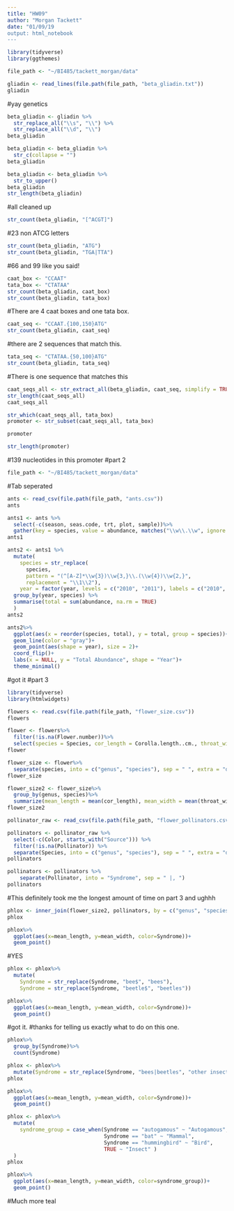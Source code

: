 ```yaml
---
title: "HW09"
author: "Morgan Tackett"
date: "01/09/19
output: html_notebook
---
```

```r
library(tidyverse)
library(ggthemes)
```
```r
file_path <- "~/BI485/tackett_morgan/data"
```
```r
gliadin <- read_lines(file.path(file_path, "beta_gliadin.txt"))
gliadin
```
#yay genetics
```r
beta_gliadin <- gliadin %>% 
  str_replace_all("\\s", "\\") %>% 
  str_replace_all("\\d", "\\") 
beta_gliadin
```

```r
beta_gliadin <- beta_gliadin %>% 
  str_c(collapse = "")
beta_gliadin
```

```r
beta_gliadin <- beta_gliadin %>% 
  str_to_upper()
beta_gliadin
str_length(beta_gliadin)
```
#all cleaned up
```r
str_count(beta_gliadin, "[^ACGT]")
```
#23 non ATCG letters
```r
str_count(beta_gliadin, "ATG")
str_count(beta_gliadin, "TGA|TTA")
```
#66 and 99 like you said!
```r
caat_box <- "CCAAT"
tata_box <- "CTATAA"
str_count(beta_gliadin, caat_box)
str_count(beta_gliadin, tata_box)
```
#There are 4 caat boxes and one tata box. 
```r
caat_seq <- "CCAAT.{100,150}ATG"
str_count(beta_gliadin, caat_seq)
```
#there are 2 sequences that match this.
```r
tata_seq <- "CTATAA.{50,100}ATG"
str_count(beta_gliadin, tata_seq)
```
#There is one sequence that matches this
```r
caat_seqs_all <- str_extract_all(beta_gliadin, caat_seq, simplify = TRUE)
str_length(caat_seqs_all)
caat_seqs_all
```

```r
str_which(caat_seqs_all, tata_box)
promoter <- str_subset(caat_seqs_all, tata_box)
```

```r
promoter
```
```r
str_length(promoter)
```
#139 nucleotides in this promoter
#part 2
```r
file_path <- "~/BI485/tackett_morgan/data"
```
#Tab seperated
```r
ants <- read_csv(file.path(file_path, "ants.csv"))
ants
```
```r
ants1 <- ants %>%
  select(-c(season, seas.code, trt, plot, sample))%>%
  gather(key = species, value = abundance, matches("\\w\\.\\w", ignore.case = FALSE))
ants1
```
```r
ants2 <- ants1 %>% 
  mutate(
    species = str_replace(
      species,
      pattern = "(^[A-Z]*\\w{3})\\w{3,}\\.(\\w{4})\\w{2,}",
      replacement = "\\1\\2"),
    year = factor(year, levels = c("2010", "2011"), labels = c("2010", "2011"), ordered = TRUE)) %>% 
  group_by(year, species) %>% 
  summarise(total = sum(abundance, na.rm = TRUE)
  )
ants2
```
```r
ants2%>%
  ggplot(aes(x = reorder(species, total), y = total, group = species))+
  geom_line(color = "gray")+
  geom_point(aes(shape = year), size = 2)+
  coord_flip()+
  labs(x = NULL, y = "Total Abundance", shape = "Year")+
  theme_minimal()
```
#got it
#part 3
```r
library(tidyverse)
library(htmlwidgets)
```

```r
flowers <- read.csv(file.path(file_path, "flower_size.csv"))
flowers
```
```r
flower <- flowers%>%
  filter(!is.na(Flower.number))%>%
  select(species = Species, cor_length = Corolla.length..cm., throat_width = Corolla.width.throat..cm.)
flower
```
```r
flower_size <- flower%>%
  separate(species, into = c("genus", "species"), sep = " ", extra = "drop")
flower_size
```
```r
flower_size2 <- flower_size%>%
  group_by(genus, species)%>%
  summarize(mean_length = mean(cor_length), mean_width = mean(throat_width), max_length = max(cor_length), max_width = max(throat_width))
flower_size2
```

```r
pollinator_raw <- read_csv(file.path(file_path, "flower_pollinators.csv"))
```
```r
pollinators <- pollinator_raw %>%
  select(-c(Color, starts_with("Source"))) %>%
  filter(!is.na(Pollinator)) %>%
  separate(Species, into = c("genus", "species"), sep = " ", extra = "drop")
pollinators
```
```r
pollinators <- pollinators %>% 
    separate(Pollinator, into = "Syndrome", sep = " |, ")
pollinators
```
#This definitely took me the longest amount of time on part 3 and ughhh


```r
phlox <- inner_join(flower_size2, pollinators, by = c("genus", "species"))
phlox
```
```r
phlox%>%
  ggplot(aes(x=mean_length, y=mean_width, color=Syndrome))+
  geom_point()
```
#YES
```r
phlox <- phlox%>%
  mutate(
    Syndrome = str_replace(Syndrome, "bee$", "bees"),
    Syndrome = str_replace(Syndrome, "beetle$", "beetles"))
```
```r
phlox%>%
  ggplot(aes(x=mean_length, y=mean_width, color=Syndrome))+
  geom_point()
```
#got it.
#thanks for telling us exactly what to do on this one. 
```r
phlox%>%
  group_by(Syndrome)%>%
  count(Syndrome)
```
```r
phlox <- phlox%>%
  mutate(Syndrome = str_replace(Syndrome, "bees|beetles", "other insects"))
phlox
```

```r
phlox%>%
  ggplot(aes(x=mean_length, y=mean_width, color=Syndrome))+
  geom_point()
```
```r
phlox <- phlox%>%
  mutate(
    syndrome_group = case_when(Syndrome == "autogamous" ~ "Autogamous",
                               Syndrome == "bat" ~ "Mammal",
                               Syndrome == "hummingbird" ~ "Bird", 
                               TRUE ~ "Insect" )
  )
phlox
```

```r
phlox%>%
  ggplot(aes(x=mean_length, y=mean_width, color=syndrome_group))+
  geom_point()
```
#Much more teal



















